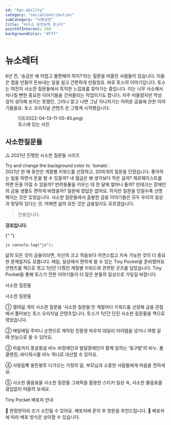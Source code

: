 ```yaml
---
id: "kpn-ability"
category: "socialContribution"
subCategory: "사회공헌"
title: "씨수소 유전능력 포스터"
pointOfInterest: 260
backgroundColor: "#fff"
---
```


# 뉴소레터

6년 전, ‘송금은 왜 어렵고 불편해야 하지?’라는 질문을 떠올린 사람들이 있습니다. 이들은 앱을 만들어 돈보내는 일을 쉽고 간편하게 만들었죠. 바로 토스의 이야기입니다. 토스는 여전히 사소한 질문들에서 묵직한 느낌표를 찾아가는 중입니다. 이는 너무 사소해서 지나칠 뻔한 중요한 이야기들을 건져올리는 작업이기도 합니다. 자주 떠올렸지만 막상 깊이 생각해 보지는 못했던, 그러나 알고 나면 그냥 지나치기는 어려운 금융에 관한 이야기들을요. 토스 오리지널 콘텐츠 은 그렇게 시작됐습니다.

<figure>
  ![](/2022-04-13-11-05-45.png)<figcaption>토스에 있는 사진</figcaption>
</figure>

## 사소한질문들

△ 2021년 진행한 사소한 질문들 시리즈

<div style={{ padding: "1rem", backgroundColor: "violet" }}>
  Try and change the background color to `tomato`.
</div>
2021년 한 해 동안은 계절별 키워드를 선정하고, 20여개의 질문을 던졌습니다. 좋아하는
일을 하면서 돈을 벌 수 있을까? 내 월급은 왜 생각보다 작은 걸까? 제로웨이스트를 하면
돈을 아낄 수 있을까? 반려동물을 키우는 데 한 달에 얼마나 들까? 핀테크는 장애인의
금융 생활도 편하게 바꿨을까? 질문에 정답은 없어요. 하지만 질문을 던질수록 선명해지는
것은 있었습니다. 사소한 질문들에서 출발한 금융 이야기들은 모두 우리의 일상과 맞닿아
있다는 것. 어쩌면 삶의 모든 것은 금융일지도 모르겠습니다.

> 인용입니다.

**강조입니다.**

{" "}

`js console.log("js"); `

삶의 모든 것이 금융이라면, 자산의 크고 작음보다 자연스럽고 지속 가능한 것이 더 중요한
문제일지도 모릅니다. 매일, 일상에서 편하게 쓸 수 있는 Tiny Pocket을 준비했어요 콘텐츠를
책으로 엮고 1년간 다뤘던 계절별 키워드와 관련된 굿즈를 담았습니다. Tiny Pocket을
통해 토스가 전한 이야기들이 더 많은 분들의 일상으로 가닿길 바랍니다.

사소한 질문들

사소한 질문들

① 열여덟 개의 사소한 질문들
‘사소한 질문들’은 계절마다 키워드를 선정해 금융 관점에서 풀어보는 토스 오리지널 콘텐츠입니다. 토스가 1년간 던진 사소한 질문들을 책으로 엮었습니다.

② 매일매일 주머니
순면으로 제작된 친환경 파우치 데일리 아이템을 넣거나 여행 갈 때 만능으로 쓸 수 있어요.

③ 마음까지 몽글몽글 비누
비장애인과 발달장애인이 함께 일하는 ‘동구밭’의 비누. 폼클렌징, 바디워시를 비누 하나로 대신할 수 있어요.

④ 사랑듬뿍 용돈봉투
다가오는 가정의 달, 부모님과 소중한 사람들에게 마음을 전하세요.

⑤ 사소한 물음표들
사소한 질문들 그래픽을 활용한 스티커 일상 속, 사소한 물음표를 끊임없이 떠올려 보세요.

Tiny Pocket 배포처 안내

📌 한정판이라 조기 소진될 수 있어요. 배포처에 문의 후 방문을 추천드립니다.
📌 배포처에 따라 배포 방식은 상이할 수 있습니다.
